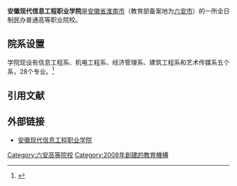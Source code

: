 {{Infobox University
|Name        = 安徽现代信息工程职业学院
|EnglishName  = Anhui modern information engineering College
|image       = 
|Motto       = 修德、励志、勤朴、笃行
|Established = 2008年
|Type        = 民办普通高等职业学校
|President   = 
|Location    = {{PRC}}[[安徽省|安徽省]][[淮南市|淮南市]]
|Campus      = 市区
|Area        = 300多亩
|Department  = 
|Faculty             = 113人
|Professor           = 
|Associate Professor = 
|Assistant Professor = 
|Lecturer            = 
|Student             = 
|Undergraduate       = 
|Postgraduate        = 
|Affiliations  = [[安徽省教育厅|安徽省教育厅]]
|Website             = http://www.ahmodern.cn/
|Celebration         = 
}}
{{primarysources}}
'''安徽现代信息工程职业学院'''是[[安徽省|安徽省]][[淮南市|淮南市]]（教育部备案地为[[六安市|六安市]]）的一所全日制民办普通高等职业院校。

== 院系设置 ==
学院现设有信息工程系、机电工程系、经济管理系、建筑工程系和艺术传媒系五个系，28个专业。<ref>{{Cite web |url=http://www.ahmodern.cn/index.php/xueyuanjianjie.html |title=学院简介 |access-date=2016-07-26 |archive-url=https://web.archive.org/web/20161011071754/http://ahmodern.cn/index.php/xueyuanjianjie.html |archive-date=2016-10-11 |dead-url=yes }}</ref>

== 引用文献 ==
<references/>

== 外部链接 ==
*[http://www.ahmodern.cn/ 安徽现代信息工程职业学院] {{Wayback|url=http://www.ahmodern.cn/ |date=20201129171252 }}

{{民办大学}}
{{安徽民辦高等院校|nocat}}
{{安徽高等院校|nocat}}
[[Category:六安高等院校|Category:六安高等院校]]
[[Category:2008年創建的教育機構|Category:2008年創建的教育機構]]